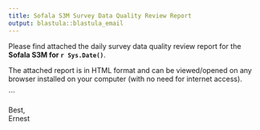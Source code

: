 ```yaml
---
title: Sofala S3M Survey Data Quality Review Report
output: blastula::blastula_email
---
```


Please find attached the daily survey data quality review report for the **Sofala S3M for `r Sys.Date()`**.

The attached report is in HTML format and can be viewed/opened on any browser installed on your computer (with no need for internet access).

```

Best,    
Ernest
